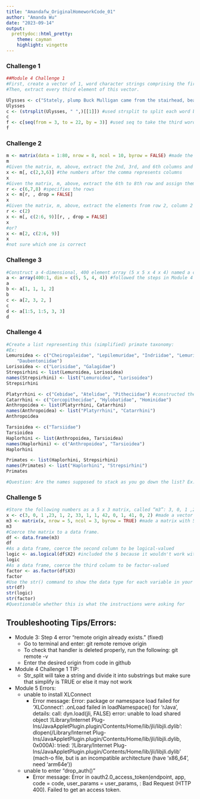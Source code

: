 ```yaml
---
title: "Amandafw_OriginalHomeworkCode_01"
author: "Amanda Wu"
date: "2023-09-14"
output: 
  prettydoc::html_pretty:
    theme: cayman
    highlight: vingette
---
```



### Challenge 1
```r
##Module 4 Challenge 1
#First, create a vector of 1, word character strings comprising the first line of the novel Ulysses, by James Joyce: “Stately, plump Buck Mulligan came from the stairhead, bearing a bowl of lather on which a mirror and a razor lay crossed.”
#Then, extract every third element of this vector.

Ulysses <- c("Stately, plump Buck Mulligan came from the stairhead, bearing a bowl of lather on which a mirror and a razor lay crossed.") #made a string with the sentence
Ulysses
c <- (strsplit(Ulysses, " ",)[[1]]) #used strsplit to split each word between a space into each different substrings 
c
f <- c[seq(from = 3, to = 22, by = 3)] #used seq to take the third word 
f
```

### Challenge 2
```r
m <- matrix(data = 1:80, nrow = 8, ncol = 10, byrow = FALSE) #made the matrix following Module 4
m
#Given the matrix, m, above, extract the 2nd, 3rd, and 6th columns and assign them to the variable x
x <- m[, c(2,3,6)] #the numbers after the comma represents columns 
x
#Given the matrix, m, above, extract the 6th to 8th row and assign them to the variable x
r <- c(6,7,8) #specifies the rows
x <- m[r, , drop = FALSE] 
x
#Given the matrix, m, above, extract the elements from row 2, column 2 to row 6, column 9 and assign them to the variable x
r <- c(2)
x <- m[, c(2:6, 9)][r, , drop = FALSE]
x
#or?
x <- m[2, c(2:6, 9)]
x
#not sure which one is correct
```

### Challenge 3
```r
#Construct a 4-dimensional, 400 element array (5 x 5 x 4 x 4) named a consisting of the numbers 400 to 1 (i.e., a descending series)
a <- array(400:1, dim = c(5, 5, 4, 4)) #followed the steps in Module 4 making an array but 400:1 because it is in descending order 
a
b <- a[1, 1, 1, 2] 
b
c <- a[2, 3, 2, ]
c
d <- a[1:5, 1:5, 3, 3]
d
```

### Challenge 4
```r
#Create a list representing this (simplified) primate taxonomy: 
#Ex:
Lemuroidea <- c("Cheirogaleidae", "Lepilemuridae", "Indriidae", "Lemuridae",
    "Daubentoniidae")
Lorisoidea <- c("Lorisidae", "Galagidae")
Strepsirhini <- list(Lemuroidea, Lorisoidea)
names(Strepsirhini) <- list("Lemuroidea", "Lorisoidea")
Strepsirhini

Platyrrhini <- c("Cebidae", "Atelidae", "Pitheciidae") #constructed the lists following the example
Catarrhini <- c("Cercopithecidae", "Hylobatidae", "Hominidae")
Anthropoidea <- list(Platyrrhini, Catarrhini)
names(Anthropoidea) <- list("Platyrrhini", "Catarrhini")
Anthropoidea

Tarsioidea <- c("Tarsiidae")
Tarsioidea
Haplorhini <- list(Anthropoidea, Tarsioidea)
names(Haplorhini) <- c("Anthropoidea", "Tarsioidea")
Haplorhini

Primates <- list(Haplorhini, Strepsirhini)
names(Primates) <- list("Haplorhini", "Strepsirhini")
Primates 

#Question: Are the names supposed to stack as you go down the list? Ex: $Strepsirhini$Lemuroidea 
```

### Challenge 5
```r
#Store the following numbers as a 5 x 3 matrix, called “m3”: 3, 0, 1 ,23, 1, 2, 33, 1, 1, 42, 0, 1, 41, 0, 2. Be sure to fill the matrix ROW-WISE
x <- c(3, 0, 1 ,23, 1, 2, 33, 1, 1, 42, 0, 1, 41, 0, 2) #made a vector
m3 <- matrix(x, nrow = 5, ncol = 3, byrow = TRUE) #made a matrix with 5 rows and 3 columns organized by row
m3
#Coerce the matrix to a data frame.
df <- data.frame(m3) 
df
#As a data frame, coerce the second column to be logical-valued
logic <- as.logical(df$X2) #included the $ because it wouldn't work without it
logic
#As a data frame, coerce the third column to be factor-valued
factor <- as.factor(df$X3)
factor
#Use the str() command to show the data type for each variable in your dataframe.
str(df)
str(logic)
str(factor)
#Questionable whether this is what the instructions were asking for
```


## Troubleshooting Tips/Errors: 
* Module 3: Step 4 error "remote origin already exists." (fixed)
  + Go to terminal and enter: git remote remove origin
  + To check that handler is deleted properly, run the following: git remote -v
  + Enter the desired origin from code in github


* Module 4 Challenge 1 TIP: 
  + Str_split will take a string and divide it into substrings but make sure that simplify is TRUE or else it may not work


* Module 5 Errors:
  + unable to install XLConnect
    + Error message: Error: package or namespace load failed for ‘XLConnect’:
 .onLoad failed in loadNamespace() for 'rJava', details:
  call: dyn.load(jli, FALSE)
  error: unable to load shared object '/Library/Internet Plug-Ins/JavaAppletPlugin.plugin/Contents/Home/lib/jli/libjli.dylib':
  dlopen(/Library/Internet Plug-Ins/JavaAppletPlugin.plugin/Contents/Home/lib/jli/libjli.dylib, 0x000A): tried: '/Library/Internet Plug-Ins/JavaAppletPlugin.plugin/Contents/Home/lib/jli/libjli.dylib' (mach-o file, but is an incompatible architecture (have 'x86_64', need 'arm64e'))

  + unable to enter "drop_auth()"
    + Error message: Error in oauth2.0_access_token(endpoint, app, code = code, user_params = user_params,  : 
  Bad Request (HTTP 400). Failed to get an access token.

